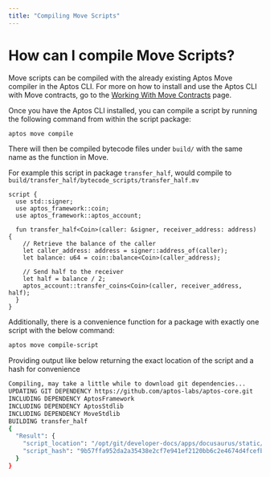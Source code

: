 ```yaml
---
title: "Compiling Move Scripts"
---
```


# How can I compile Move Scripts?

Move scripts can be compiled with the already existing Aptos Move compiler in
the Aptos CLI. For more on how to install and use the Aptos CLI with Move contracts, go to the [Working With Move Contracts](../../../cli/use-cli/working-with-move-contracts.mdx) page.

Once you have the Aptos CLI installed, you can compile a script by running the following command from within the script package:

```bash filename="Terminal"
aptos move compile
```

There will then be compiled bytecode files under `build/` with the same name as
the function in Move.

For example this script in package `transfer_half`, would compile
to `build/transfer_half/bytecode_scripts/transfer_half.mv`

```move
script {
  use std::signer;
  use aptos_framework::coin;
  use aptos_framework::aptos_account;

  fun transfer_half<Coin>(caller: &signer, receiver_address: address) {
    // Retrieve the balance of the caller
    let caller_address: address = signer::address_of(caller);
    let balance: u64 = coin::balance<Coin>(caller_address);

    // Send half to the receiver
    let half = balance / 2;
    aptos_account::transfer_coins<Coin>(caller, receiver_address, half);
  }
}
```

Additionally, there is a convenience function for a package with exactly one
script with the below command:

```bash filename="Terminal"
aptos move compile-script
```

Providing output like below returning the exact location of the script and a
hash for convenience

```bash filename="Terminal"
Compiling, may take a little while to download git dependencies...
UPDATING GIT DEPENDENCY https://github.com/aptos-labs/aptos-core.git
INCLUDING DEPENDENCY AptosFramework
INCLUDING DEPENDENCY AptosStdlib
INCLUDING DEPENDENCY MoveStdlib
BUILDING transfer_half
{
  "Result": {
    "script_location": "/opt/git/developer-docs/apps/docusaurus/static/move-examples/scripts/transfer_half/script.mv",
    "script_hash": "9b57ffa952da2a35438e2cf7e941ef2120bb6c2e4674d4fcefb51d5e8431a148"
  }
}
```
